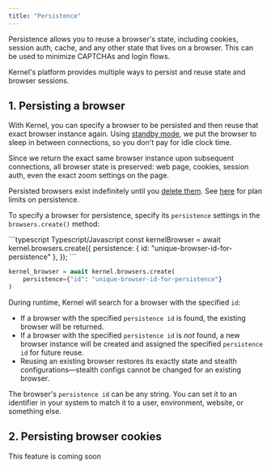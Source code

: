 ```yaml
---
title: "Persistence"
---
```


Persistence allows you to reuse a browser's state, including cookies, session auth, cache, and any other state that lives on a browser. This can be used to minimize CAPTCHAs and login flows.

Kernel's platform provides multiple ways to persist and reuse state and browser sessions.

## 1. Persisting a browser

With Kernel, you can specify a browser to be persisted and then reuse that exact browser instance again. Using [standby mode](/launch/browser-standby), we put the browser to sleep in between connections, so you don't pay for idle clock time.

Since we return the exact same browser instance upon subsequent connections, all browser state is preserved: web page, cookies, session auth, even the exact zoom settings on the page.

Persisted browsers exist indefinitely until you [delete them](/launch/browser-termination). See [here](/info/pricing) for plan limits on persistence.

To specify a browser for persistence, specify its `persistence` settings in the `browsers.create()` method:

<CodeGroup>
```typescript Typescript/Javascript
const kernelBrowser = await kernel.browsers.create({
	persistence: { id: "unique-browser-id-for-persistence" },
});
```

```python Python
kernel_browser = await kernel.browsers.create(
	persistence={"id": "unique-browser-id-for-persistence"}
)
```

</CodeGroup>

During runtime, Kernel will search for a browser with the specified `id`:

- If a browser with the specified `persistence id` is found, the existing browser will be returned.
- If a browser with the specified `persistence id` is _not_ found, a new browser instance will be created and assigned the specified `persistence id` for future reuse.
- Reusing an existing browser restores its exactly state and stealth configurations—stealth configs cannot be changed for an existing browser.

The browser's `persistence id` can be any string. You can set it to an identifier in your system to match it to a user, environment, website, or something else.

## 2. Persisting browser cookies

<Info>
  This feature is coming soon
</Info>
